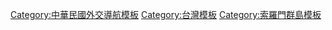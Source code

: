 {{Navbox
|name = 中華民國與索羅門群島關係
|title = [[中華民國與索羅門群島關係]]
|state = {{{state<includeonly>|collapsed</includeonly>}}}
|listclass = hlist
|group1 = 歷史
|list1 = 
* [[南岛民族]]
* [[2019年中華民國外交危機|兩國斷交事件]]
* [[2021年所羅門群島騷亂]]
|group2 = 交流
|list2 = 
* [[敦睦艦隊]]
* [[民主太平洋聯盟]]
* [[馬萊塔省]]
|group3 = 人物
|list3 = 
* [[中華民國駐索羅門群島大使列表|駐索羅門群島外交官]]
** [[王北平]]
** [[葛葆萱]]
* [[所罗门群岛驻华大使列表|駐中華民國外交官]]
* [[梅納西·索加瓦雷|-{zh-hans:索加瓦雷; zh-hant:索加瓦雷; zh-tw:蘇嘉瓦瑞;}-]]
}}<noinclude>
{{collapsible option}}
[[Category:中華民國外交導航模板]]
[[Category:台灣模板]]
[[Category:索羅門群島模板]]
[[Category:中華民國與索羅門群島關係| ]]
</noinclude>